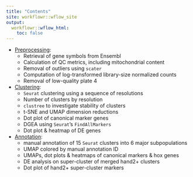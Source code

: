```yaml
---
title: "Contents"
site: workflowr::wflow_site
output:
  workflowr::wflow_html:
    toc: false
---
```


- [Preprocessing](0-preprocessing.html):
    - Retrieval of gene symbols from Ensembl
    - Calculation of QC metrics, including mitochondrial content 
    - Removal of outliers using `scater`
    - Computation of log-transformed library-size normalized counts
    - Removal of low-quality plate 4
    
- [Clustering](1-clustering.html):
    - `Seurat` clustering using a sequence of resolutions
    - Number of clusters by resolution
    - `clustree` to investigate stability of clusters
    - t-SNE and UMAP dimension reductions 
    - Dot plot of canonical marker genes
    - DGEA using `Seurat`'s `FindAllMarkers`
    - Dot plot & heatmap of DE genes
    
- [Annotation](2-annotation.html):
    - manual annotation of 15 `Seurat` clusters into 6 major subpopulations
    - UMAP colored by manual annotation ID
    - UMAPs, dot plots & heatmaps of canonical markers & hox genes
    - DE analysis on super-cluster of merged hand2+ clusters
    - Dot plot of hand2+ super-cluster markers